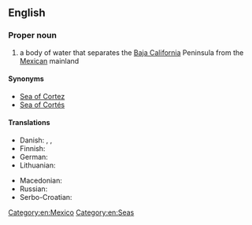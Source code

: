==English==
{{wikipedia}}

===Proper noun===
{{en-proper noun|head=[[gulf|Gulf]] [[of]] [[California]]}}

# a body of water that separates the [[Baja California]] Peninsula from the [[Mexican]] mainland

====Synonyms====
* [[Sea of Cortez]]
* [[Sea of Cortés]]

====Translations====
{{trans-top|body of water}}
* Danish: {{t|da|Cortezhavet}}, {{t|da|Californiske Golf}}, {{t|da|Californiske Bugt}}
* Finnish: {{t+|fi|Kalifornianlahti}}
* German: {{t+|de|Golf von Kalifornien|m}}
* Lithuanian: {{t|lt|Kalifornijos įlanka}}
{{trans-mid}}
* Macedonian: {{t|mk|Калифорниски Залив|m|tr=Kalifórniski Záliv|sc=Cyrl}}
* Russian: {{t|ru|Калифорни́йский зали́в|m}}
* Serbo-Croatian: {{t|sh|Kalifornijski zaljev|m}}
{{trans-bottom}}

[[Category:en:Mexico]]
[[Category:en:Seas]]